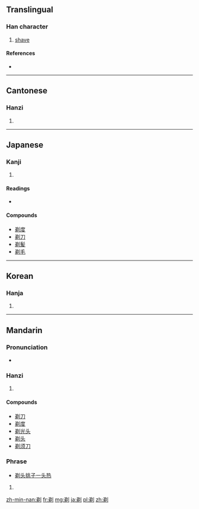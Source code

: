 ==Translingual==

===Han character===
{{Han char|rn=18|rad=刀|as=07|sn=9|four=8220<sub>0</sub>|canj=金竹中弓 (CHLN)|ids=⿰[[弟]][[刂]]}}

# [[shave]]

====References====
* {{Han ref|kx=0139.260|dkj=01989|dj=0317.040|hdz=10342.150|uh=5243|ud=21059|bh=AB63|bd=43875}}

----

==Cantonese==

===Hanzi===
{{yue-hanzi|jyut=|y=tai3}}

# {{defn|lang=yue|sort=刀07}}

----

==Japanese==

===Kanji===
{{ja-kanji|grade=uc|rs=刀07}}

# {{defn|lang=ja|sort=刀07}}

====Readings====
* {{ja-readings|on=[[てい]] (tei)|kun=[[そる]] (soru)}}

====Compounds====
* [[剃度]]
* [[剃刀]]
* [[剃髪]]
* [[剃毛]]

----

==Korean==

===Hanja===
{{ko-hanja|hangeul=체|rv=che|mr=ch'e}}

# {{defn|lang=ko|sort=刀07}}

----

==Mandarin==

===Pronunciation===
* {{audio|Zh-tì.ogg|Audio}}

===Hanzi===
{{cmn-hanzi|pin=[[tì]] ([[ti4]])|wg=t'i<sup>4</sup>}}

# {{defn|lang=cmn|sort=刀07}}

====Compounds====
* [[剃刀]]
* [[剃度]]
* [[剃光头]]
* [[剃头]]
* [[剃须刀]]

===Phrase===
* [[剃头挑子一头热]]

# {{defn|lang=cmn|sort=刀07}}

[[zh-min-nan:剃]]
[[fr:剃]]
[[mg:剃]]
[[ja:剃]]
[[pl:剃]]
[[zh:剃]]